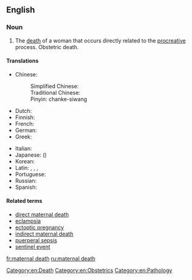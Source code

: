 ==English==
{{wikipedia}}

===Noun===
{{en-noun|head=[[maternal]] [[death]]}}

# The [[death]] of a woman that occurs directly related to the [[procreative]] process. Obstetric death.

====Translations====
{{trans-top|the death of a woman that occurs directly related to the procreative process}}
* Chinese:
*: Simplified Chinese: {{t|cmn|产科死亡|sc=Hani}}
*: Traditional Chinese: {{t|cmn|產科死亡|sc=Hani}}
*: Pinyin: chanke-siwang
* Dutch: {{t-|nl|zwangerschapsdood}}
* Finnish: {{t-|fi|äitiyskuolema}}
* French: {{t-|fr|la mort obstétrique}}
* German: {{t-|de|Schwangerschaftstod}}
* Greek: {{t-|el|μαιευτικός θάνατος|tr=maieutikós thánatos}}
{{trans-mid}}
* Italian: {{t-|it|morte osterica}}
* Japanese: {{t-|ja|妊娠の死}} ({{t-|ja|にんしんのし|tr=ninshin no shi}})
* Korean: {{t-|ko|산과 죽음|tr=sangwa jugeum|sc=Hang}}
* Latin: {{t-|la|mors gestationalis}} {{qualifier|nominative singular}}, {{t-|la|mortis gestationalis}} {{qualifier|genitive singular}}, {{t-|la|mortes gestationales}} {{qualifier|nominative plural}}, {{t-|la|mortium gestationalium}} {{qualifier|genitive plural}}
* Portuguese: {{t-|pt|morte da gravidez}}
* Russian: {{t-|ru|смерть стельности|tr=smert stel'nosti}}
* Spanish: {{t-|es|muerte obstétrica}}
{{trans-bottom}}

====Related terms====
* [[direct maternal death]]
* [[eclampsia]]
* [[ectoptic pregnancy]]
* [[indirect maternal death]]
* [[puerperal sepsis]]
* [[sentinel event]]

[[Category:en:Death]]
[[Category:en:Obstetrics]]
[[Category:en:Pathology]]

[[fr:maternal death]]
[[ru:maternal death]]
